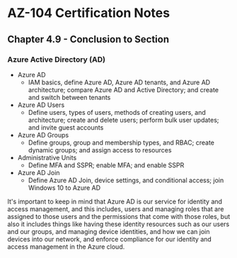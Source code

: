 # AZ-104 Certification Notes
## Chapter 4.9 - Conclusion to Section

### Azure Active Directory (AD)
* Azure AD
	* IAM basics, define Azure AD, Azure AD tenants, and Azure AD architecture; compare Azure AD and Active Directory; and create and switch between tenants
* Azure AD Users
	* Define users, types of users, methods of creating users, and architecture; create and delete users; perform bulk user updates; and invite guest accounts
* Azure AD Groups
	* Define groups, group and membership types, and RBAC; create dynamic groups; and assign access to resources
* Administrative Units
	* Define MFA and SSPR; enable MFA; and enable SSPR
* Azure AD Join
	* Define Azure AD Join, device settings, and conditional access; join Windows 10 to Azure AD

It's important to keep in mind that Azure AD is our service for identity and access management, and this includes, users and managing roles that are assigned to those users and the permissions that come with those roles, but also it includes things like having these identity resources such as our users and our groups, and managing device identities, and how we can join devices into our network, and enforce compliance for our identity and access management in the Azure cloud.